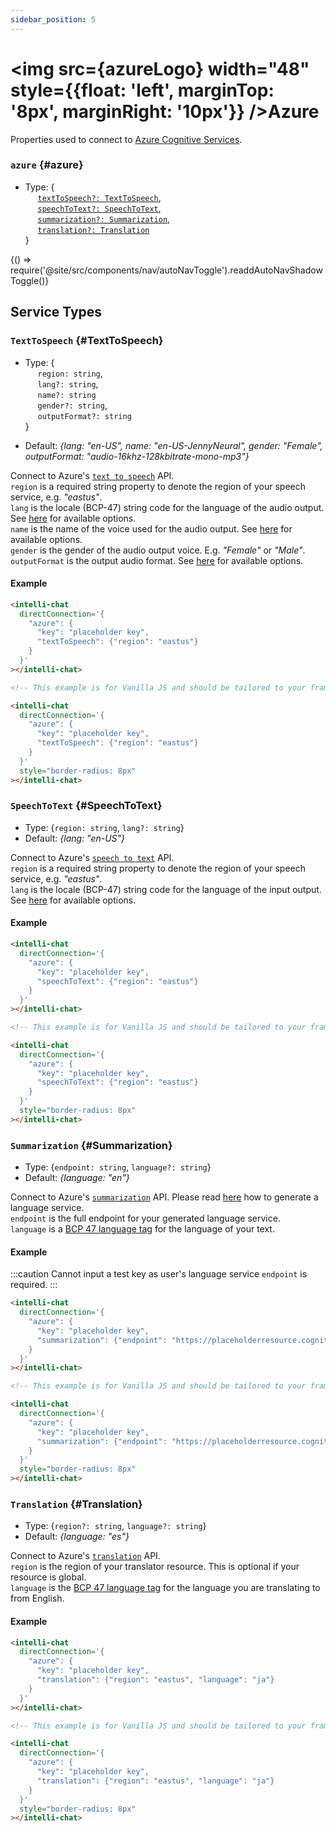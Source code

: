 ```yaml
---
sidebar_position: 5
---
```


<div></div>


# <img src={azureLogo} width="48" style={{float: 'left', marginTop: '8px', marginRight: '10px'}} /><span className="direct-service-title">Azure</span>

Properties used to connect to [Azure Cognitive Services](https://learn.microsoft.com/en-gb/azure/cognitive-services/).

### `azure` {#azure}

- Type: \{ <br />
  &nbsp;&nbsp;&nbsp;&nbsp; [`textToSpeech?: TextToSpeech`](#TextToSpeech), <br />
  &nbsp;&nbsp;&nbsp;&nbsp; [`speechToText?: SpeechToText`](#SpeechToText), <br />
  &nbsp;&nbsp;&nbsp;&nbsp; [`summarization?: Summarization`](#Summarization), <br />
  &nbsp;&nbsp;&nbsp;&nbsp; [`translation?: Translation`](#Translation)<br />
  \}


<BrowserOnly>{() => require('@site/src/components/nav/autoNavToggle').readdAutoNavShadowToggle()}</BrowserOnly>

## Service Types

### `TextToSpeech` {#TextToSpeech}

- Type: \{<br />
  &nbsp;&nbsp;&nbsp;&nbsp; `region: string`, <br />
  &nbsp;&nbsp;&nbsp;&nbsp; `lang?: string`, <br />
  &nbsp;&nbsp;&nbsp;&nbsp; `name?: string` <br />
  &nbsp;&nbsp;&nbsp;&nbsp; `gender?: string`, <br />
  &nbsp;&nbsp;&nbsp;&nbsp; `outputFormat?: string` <br />
  \}

- Default: _\{lang: "en-US", name: "en-US-JennyNeural", gender: "Female", outputFormat: "audio-16khz-128kbitrate-mono-mp3"\}_

Connect to Azure's [`text to speech`](https://learn.microsoft.com/en-GB/azure/cognitive-services/speech-service/rest-text-to-speech?tabs=streaming#convert-text-to-speech) API. <br />
`region` is a required string property to denote the region of your speech service, e.g. _"eastus"_. <br />
`lang` is the locale (BCP-47) string code for the language of the audio output. See [here](https://learn.microsoft.com/en-GB/azure/cognitive-services/speech-service/language-support?tabs=tts) for available options. <br />
`name` is the name of the voice used for the audio output. See [here](https://learn.microsoft.com/en-GB/azure/cognitive-services/speech-service/language-support?tabs=tts) for available options. <br />
`gender` is the gender of the audio output voice. E.g. _"Female"_ or _"Male"_. <br />
`outputFormat` is the output audio format. See [here](https://learn.microsoft.com/en-GB/azure/cognitive-services/speech-service/rest-text-to-speech?tabs=streaming#audio-outputs) for available options. <br />

#### Example

<ContainersKeyToggle>
  <ComponentContainer>
    <intelliChatBrowser
      style={{borderRadius: '8px'}}
      directConnection={{
        azure: {
          key: 'placeholder key',
          textToSpeech: {region: 'eastus'},
        },
      }}
    ></intelliChatBrowser>
  </ComponentContainer>
  <ComponentContainer>
    <intelliChatBrowser
      style={{borderRadius: '8px'}}
      directConnection={{
        azure: {
          textToSpeech: {region: 'eastus'},
        },
      }}
    ></intelliChatBrowser>
  </ComponentContainer>
</ContainersKeyToggle>

<Tabs>
<TabItem value="js" label="Sample code">

```html
<intelli-chat
  directConnection='{
    "azure": {
      "key": "placeholder key",
      "textToSpeech": {"region": "eastus"}
    }
  }'
></intelli-chat>
```

</TabItem>
<TabItem value="py" label="Full code">

```html
<!-- This example is for Vanilla JS and should be tailored to your framework (see Examples) -->

<intelli-chat
  directConnection='{
    "azure": {
      "key": "placeholder key",
      "textToSpeech": {"region": "eastus"}
    }
  }'
  style="border-radius: 8px"
></intelli-chat>
```

</TabItem>
</Tabs>

<LineBreak></LineBreak>

### `SpeechToText` {#SpeechToText}

- Type: \{`region: string`, `lang?: string`\}
- Default: _\{lang: "en-US"\}_

Connect to Azure's [`speech to text`](https://learn.microsoft.com/en-gb/azure/cognitive-services/speech-service/rest-speech-to-text) API. <br />
`region` is a required string property to denote the region of your speech service, e.g. _"eastus"_. <br />
`lang` is the locale (BCP-47) string code for the language of the input output. See [here](https://learn.microsoft.com/en-us/azure/cognitive-services/speech-service/language-support?tabs=stt) for available options. <br />

#### Example

<ContainersKeyToggle>
  <ComponentContainer>
    <intelliChatBrowser
      style={{borderRadius: '8px'}}
      directConnection={{
        azure: {
          key: 'placeholder key',
          speechToText: {region: 'eastus'},
        },
      }}
    ></intelliChatBrowser>
  </ComponentContainer>
  <ComponentContainer>
    <intelliChatBrowser
      style={{borderRadius: '8px'}}
      directConnection={{
        azure: {
          speechToText: {region: 'eastus'},
        },
      }}
    ></intelliChatBrowser>
  </ComponentContainer>
</ContainersKeyToggle>

<Tabs>
<TabItem value="js" label="Sample code">

```html
<intelli-chat
  directConnection='{
    "azure": {
      "key": "placeholder key",
      "speechToText": {"region": "eastus"}
    }
  }'
></intelli-chat>
```

</TabItem>
<TabItem value="py" label="Full code">

```html
<!-- This example is for Vanilla JS and should be tailored to your framework (see Examples) -->

<intelli-chat
  directConnection='{
    "azure": {
      "key": "placeholder key",
      "speechToText": {"region": "eastus"}
    }
  }'
  style="border-radius: 8px"
></intelli-chat>
```

</TabItem>
</Tabs>

<LineBreak></LineBreak>

### `Summarization` {#Summarization}

- Type: \{`endpoint: string`, `language?: string`\}
- Default: _\{language: "en"\}_

Connect to Azure's [`summarization`](https://learn.microsoft.com/en-us/azure/cognitive-services/language-service/summarization/overview?tabs=document-summarization) API. Please read [here](https://learn.microsoft.com/en-us/azure/cognitive-services/language-service/summarization/quickstart?tabs=document-summarization%2Cwindows&pivots=rest-api) how to generate a language service. <br />
`endpoint` is the full endpoint for your generated language service. <br />
`language` is a [BCP 47 language tag](https://en.wikipedia.org/wiki/IETF_language_tag#:~:text=An%20IETF%20BCP%2047%20language,the%20IANA%20Language%20Subtag%20Registry.) for the language of your text. <br />

#### Example

<ComponentContainer>
  <intelliChatBrowser
    style={{borderRadius: '8px'}}
    directConnection={{
      azure: {
        key: 'placeholder name',
        summarization: {endpoint: 'https://placeholderresource.cognitiveservices.azure.com'},
      },
    }}
  ></intelliChatBrowser>
</ComponentContainer>

:::caution
Cannot input a test key as user's language service `endpoint` is required.
:::

<Tabs>
<TabItem value="js" label="Sample code">

```html
<intelli-chat
  directConnection='{
    "azure": {
      "key": "placeholder key",
      "summarization": {"endpoint": "https://placeholderresource.cognitiveservices.azure.com"}
    }
  }'
></intelli-chat>
```

</TabItem>
<TabItem value="py" label="Full code">

```html
<!-- This example is for Vanilla JS and should be tailored to your framework (see Examples) -->

<intelli-chat
  directConnection='{
    "azure": {
      "key": "placeholder key",
      "summarization": {"endpoint": "https://placeholderresource.cognitiveservices.azure.com"}
    }
  }'
  style="border-radius: 8px"
></intelli-chat>
```

</TabItem>
</Tabs>

<LineBreak></LineBreak>

### `Translation` {#Translation}

- Type: \{`region?: string`, `language?: string`\}
- Default: _\{language: "es"\}_

Connect to Azure's [`translation`](https://learn.microsoft.com/en-gb/azure/cognitive-services/translator/reference/v3-0-reference) API. <br />
`region` is the region of your translator resource. This is optional if your resource is global. <br />
`language` is the [BCP 47 language tag](https://en.wikipedia.org/wiki/IETF_language_tag#:~:text=An%20IETF%20BCP%2047%20language,the%20IANA%20Language%20Subtag%20Registry.) for the language you are translating to from English. <br />

#### Example

<ContainersKeyToggle>
  <ComponentContainer>
    <intelliChatBrowser
      style={{borderRadius: '8px'}}
      directConnection={{
        azure: {
          key: 'placeholder key',
          translation: {region: 'eastus', language: 'ja'},
        },
      }}
    ></intelliChatBrowser>
  </ComponentContainer>
  <ComponentContainer>
    <intelliChatBrowser
      style={{borderRadius: '8px'}}
      directConnection={{
        azure: {
          translation: {region: 'eastus', language: 'ja'},
        },
      }}
    ></intelliChatBrowser>
  </ComponentContainer>
</ContainersKeyToggle>

<Tabs>
<TabItem value="js" label="Sample code">

```html
<intelli-chat
  directConnection='{
    "azure": {
      "key": "placeholder key",
      "translation": {"region": "eastus", "language": "ja"}
    }
  }'
></intelli-chat>
```

</TabItem>
<TabItem value="py" label="Full code">

```html
<!-- This example is for Vanilla JS and should be tailored to your framework (see Examples) -->

<intelli-chat
  directConnection='{
    "azure": {
      "key": "placeholder key",
      "translation": {"region": "eastus", "language": "ja"}
    }
  }'
  style="border-radius: 8px"
></intelli-chat>
```

</TabItem>
</Tabs>

<LineBreak></LineBreak>
